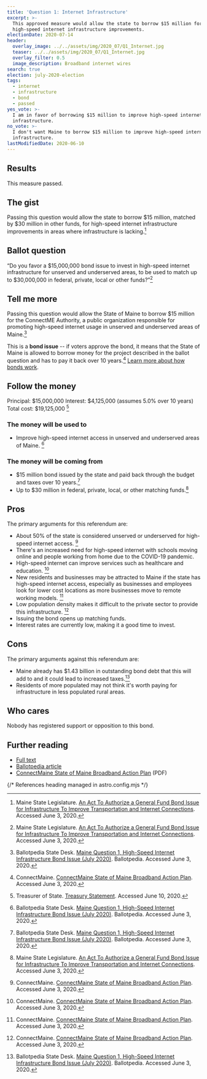 ```yaml
---
title: 'Question 1: Internet Infrastructure'
excerpt: >-
  This approved measure would allow the state to borrow $15 million for
  high-speed internet infrastructure improvements.
electionDate: 2020-07-14
header:
  overlay_image: ../../assets/img/2020_07/Q1_Internet.jpg
  teaser: ../../assets/img/2020_07/Q1_Internet.jpg
  overlay_filter: 0.5
  image_description: Broadband internet wires
search: true
election: july-2020-election
tags:
  - internet
  - infrastructure
  - bond
  - passed
yes_vote: >-
  I am in favor of borrowing $15 million to improve high-speed internet
  infrastructure.
no_vote: >-
  I don't want Maine to borrow $15 million to improve high-speed internet
  infrastructure.
lastModifiedDate: 2020-06-10
---
```


## Results

This measure passed.

## The gist

Passing this question would allow the state to borrow $15 million, matched by $30 million in other funds, for high-speed internet infrastructure improvements in areas where infrastructure is lacking.[^1]

## Ballot question

“Do you favor a $15,000,000 bond issue to invest in high-speed internet infrastructure for unserved and underserved areas, to be used to match up to $30,000,000 in federal, private, local or other funds?”[^1]

<YesNoTable yesContent={frontmatter.yes_vote} noContent={frontmatter.no_vote} />

## Tell me more

Passing this question would allow the State of Maine to borrow $15 million for the ConnectME Authority, a public organization responsible for promoting high-speed internet usage in unserved and underserved areas of Maine.[^2]

This is a **bond issue** -- if voters approve the bond, it means that the State of Maine is allowed to borrow money for the project described in the ballot question and has to pay it back over 10 years.[^3] [Learn more about how bonds work](/bonds).

## Follow the money

Principal: $15,000,000
Interest: $4,125,000 (assumes 5.0% over 10 years)
Total cost: $19,125,000 [^4]

### The money will be used to

- Improve high-speed internet access in unserved and underserved areas of Maine. [^2]

### The money will be coming from

- $15 million bond issued by the state and paid back through the budget and taxes over 10 years.[^2]
- Up to $30 million in federal, private, local, or other matching funds.[^1]

## Pros

The primary arguments for this referendum are:

- About 50% of the state is considered unserved or underserved for high-speed internet access. [^3]
- There's an increased need for high-speed internet with schools moving online and people working from home due to the COVID-19 pandemic.
- High-speed internet can improve services such as healthcare and education. [^3]
- New residents and businesses may be attracted to Maine if the state has high-speed internet access, especially as businesses and employees look for lower cost locations as more businesses move to remote working models. [^3]
- Low population density makes it difficult to the private sector to provide this infrastructure. [^3]
- Issuing the bond opens up matching funds.
- Interest rates are currently low, making it a good time to invest.

## Cons

The primary arguments against this referendum are:

- Maine already has $1.43 billion in outstanding bond debt that this will add to and it could lead to increased taxes.[^2]
- Residents of more populated may not think it's worth paying for infrastructure in less populated rural areas.

## Who cares

Nobody has registered support or opposition to this bond.

## Further reading

- [Full text](https://legislature.maine.gov/legis/bills/bills_129th/chapters/PUBLIC673.asp)
- [Ballotpedia article](<https://ballotpedia.org/Maine_Question_1,_High-Speed_Internet_Infrastructure_Bond_Issue_(July_2020)>)
- [ConnectMaine State of Maine Broadband Action Plan](https://www.maine.gov/connectme/sites/maine.gov.connectme/files/inline-files/State%20of%20Maine%20-%20Statewide%20Broadband%20Action%20Plan%202020_1.pdf) (PDF)

{/* References heading managed in astro.config.mjs */}
[^1]: Maine State Legislature. [An Act To Authorize a General Fund Bond Issue for Infrastructure To Improve Transportation and Internet Connections](https://legislature.maine.gov/legis/bills/bills_129th/chapters/PUBLIC673.asp). Accessed June 3, 2020.
[^2]: Ballotpedia State Desk. [Maine Question 1, High-Speed Internet Infrastructure Bond Issue (July 2020)](<https://ballotpedia.org/Maine_Question_1,_High-Speed_Internet_Infrastructure_Bond_Issue_(July_2020)>). Ballotpedia. Accessed June 3, 2020.
[^3]: ConnectMaine. [ConnectMaine State of Maine Broadband Action Plan](https://www.maine.gov/connectme/sites/maine.gov.connectme/files/inline-files/State%20of%20Maine%20-%20Statewide%20Broadband%20Action%20Plan%202020_1.pdf). Accessed June 3, 2020.
[^4]: Treasurer of State. [Treasury Statement](https://www.maine.gov/sos/cec/elec/upcoming/pdf/treasstatement2020.pdf). Accessed June 10, 2020.
